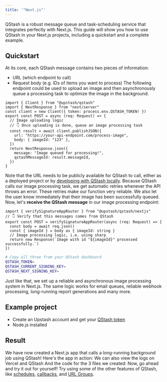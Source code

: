 ```yaml
---
title: '"Next.js"'
---
```

QStash is a robust message queue and task-scheduling service that integrates perfectly with Next.js. This guide will show you how to use QStash in your Next.js projects, including a quickstart and a complete example.
## Quickstart
At its core, each QStash message contains two pieces of information:
- URL (which endpoint to call)
- Request body (e.g. IDs of items you want to process)
The following endpoint could be used to upload an image and then asynchronously queue a processing task to optimize the image in the background.
```tsx upload-image/route.ts
import { Client } from "@upstash/qstash"
import { NextResponse } from "next/server"
const client = new Client({ token: process.env.QSTASH_TOKEN! })
export const POST = async (req: Request) => {
  // Image uploading logic
  // 👇 Once uploading is done, queue an image processing task
  const result = await client.publishJSON({
    url: "https://your-api-endpoint.com/process-image",
    body: { imageId: "123" },
  })
  return NextResponse.json({
    message: "Image queued for processing!",
    qstashMessageId: result.messageId,
  })
}
```
Note that the URL needs to be publicly available for QStash to call, either as a deployed project or by [developing with QStash locally](/qstash/howto/local-tunnel).
Because QStash calls our image processing task, we get automatic retries whenever the API throws an error. These retries make our function very reliable. We also let the user know immediately that their image has been successfully queued.
Now, let's **receive the QStash message** in our image processing endpoint:
```tsx process-image/route.ts
import { verifySignatureAppRouter } from "@upstash/qstash/nextjs"
// 👇 Verify that this messages comes from QStash
export const POST = verifySignatureAppRouter(async (req: Request) => {
  const body = await req.json()
  const { imageId } = body as { imageId: string }
  // Image processing logic, i.e. using sharp
  return new Response(`Image with id "${imageId}" processed successfully.`)
})
```
```bash .env
# Copy all three from your QStash dashboard
QSTASH_TOKEN=
QSTASH_CURRENT_SIGNING_KEY=
QSTASH_NEXT_SIGNING_KEY=
```
Just like that, we set up a reliable and asynchronous image processing system in Next.js. The same logic works for email queues, reliable webhook processing, long-running report generations and many more.
## Example project
- Create an Upstash account and get your [QStash token](https://console.upstash.com/qstash)
- Node.js installed
## Result
We have now created a Next.js app that calls a long-running background job using QStash!
Here's the app in action:
We can also view the logs on Vercel and QStash
And the code for the 3 files we created:
Now, go ahead and try it out for yourself! Try using some of the other features of QStash, like
[schedules](/qstash/features/schedules), [callbacks](/qstash/features/callbacks), and [URL Groups](/qstash/features/url-groups).